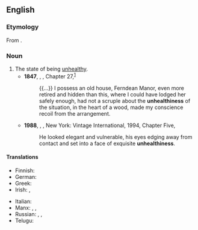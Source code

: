 ==English==

===Etymology===
From {{af|en|unhealthy|-ness}}.

===Noun===
{{en-noun|-|+}}

# The state of being [[unhealthy]].
#* '''1847''', {{w|Charlotte Brontë}}, ''{{w|Jane Eyre}}'', Chapter 27,<sup>[http://www.gutenberg.org/files/1260/1260-h/1260-h.htm]</sup>
#*: {{...}} I possess an old house, Ferndean Manor, even more retired and hidden than this, where I could have lodged her safely enough, had not a scruple about the '''unhealthiness''' of the situation, in the heart of a wood, made my conscience recoil from the arrangement.
#* '''1988''', {{w|Edmund White}}, ''{{w|The Beautiful Room is Empty}}'', New York: Vintage International, 1994, Chapter Five,
#*: He looked elegant and vulnerable, his eyes edging away from contact and set into a face of exquisite '''unhealthiness'''.

====Translations====
{{trans-top|the state of being unhealthy}}
* Finnish: {{t+|fi|epäterveellisyys}}
* German: {{t|de|Ungesundheit|f}}
* Greek: {{t+|el|ανθυγιεινότητα|f}}
* Irish: {{t|ga|mífholláine|f}} {{qualifier|climate}}, {{t|ga|easláinte|f}} {{qualifier|person}}
{{trans-mid}}
* Italian: {{t+|it|insalubrità|f}}
* Manx: {{t|gv|meefollanid|m}} {{qualifier|climate}}, {{t|gv|aslaynt|f}} {{qualifier|person}}, {{t|gv|neuslayntoilid|m}} {{qualifier|person}}
* Russian: {{t+|ru|боле́зненность|f}}, {{t+|ru|вре́дность|f}}, {{t+|ru|нездоро́вье|n}}
* Telugu: {{t+|te|అనారోగ్యము}}
{{trans-bottom}}